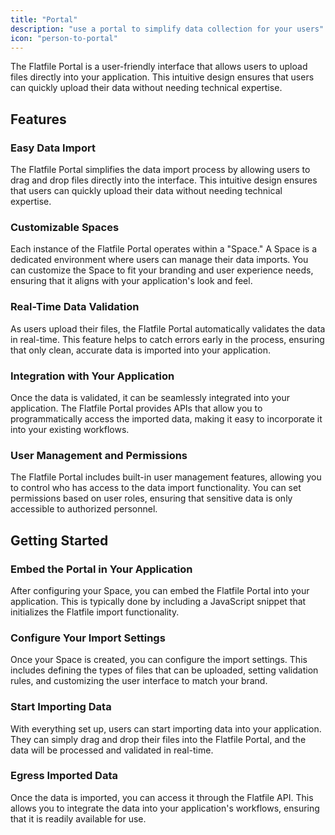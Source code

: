 ```yaml
---
title: "Portal"
description: "use a portal to simplify data collection for your users"
icon: "person-to-portal"
---
```


The Flatfile Portal is a user-friendly interface that allows users to upload
files directly into your application. This intuitive design ensures that users
can quickly upload their data without needing technical expertise.

## Features

### Easy Data Import

The Flatfile Portal simplifies the data import process by allowing users to drag
and drop files directly into the interface. This intuitive design ensures that
users can quickly upload their data without needing technical expertise.

### Customizable Spaces

Each instance of the Flatfile Portal operates within a "Space." A Space is a
dedicated environment where users can manage their data imports. You can
customize the Space to fit your branding and user experience needs, ensuring
that it aligns with your application's look and feel.

### Real-Time Data Validation

As users upload their files, the Flatfile Portal automatically validates the
data in real-time. This feature helps to catch errors early in the process,
ensuring that only clean, accurate data is imported into your application.

### Integration with Your Application

Once the data is validated, it can be seamlessly integrated into your
application. The Flatfile Portal provides APIs that allow you to
programmatically access the imported data, making it easy to incorporate it into
your existing workflows.

### User Management and Permissions

The Flatfile Portal includes built-in user management features, allowing you to
control who has access to the data import functionality. You can set permissions
based on user roles, ensuring that sensitive data is only accessible to
authorized personnel.

## Getting Started

### Embed the Portal in Your Application

After configuring your Space, you can embed the Flatfile Portal into your
application. This is typically done by including a JavaScript snippet that
initializes the Flatfile import functionality.

### Configure Your Import Settings

Once your Space is created, you can configure the import settings. This includes
defining the types of files that can be uploaded, setting validation rules, and
customizing the user interface to match your brand.

### Start Importing Data

With everything set up, users can start importing data into your application.
They can simply drag and drop their files into the Flatfile Portal, and the data
will be processed and validated in real-time.

### Egress Imported Data

Once the data is imported, you can access it through the Flatfile API. This
allows you to integrate the data into your application's workflows, ensuring
that it is readily available for use.
